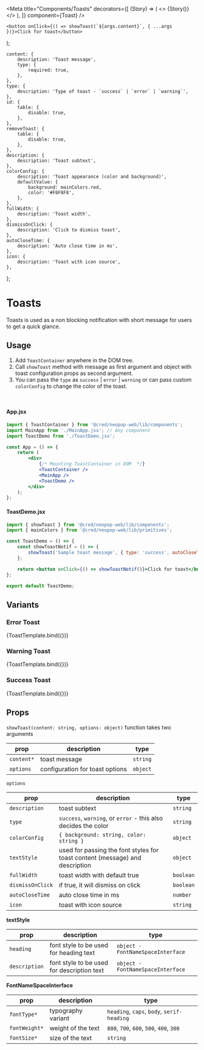 
<Meta
    title="Components/Toasts"
    decorators={[
        (Story) => (
            <>
                <ToastContainer />
                {Story()}
            </>
        ),
    ]}
    component={Toast}
/>

    <button onClick={() => showToast(`${args.content}`, { ...args })}>Click for toast</button>
);

    content: {
        description: 'Toast message',
        type: {
            required: true,
        },
    },
    type: {
        description: 'Type of toast - `success` | `error` | `warning`',
    },
    id: {
        table: {
            disable: true,
        },
    },
    removeToast: {
        table: {
            disable: true,
        },
    },
    description: {
        description: 'Toast subtext',
    },
    colorConfig: {
        description: 'Toast appearance (color and background)',
        defaultValue: {
            background: mainColors.red,
            color: '#F8F8F8',
        },
    },
    fullWidth: {
        description: 'Toast width',
    },
    dismissOnClick: {
        description: 'Click to dismiss toast',
    },
    autoCloseTime: {
        description: 'Auto close time in ms',
    },
    icon: {
        description: 'Toast with icon source',
    },
};

# Toasts

Toasts is used as a non blocking notification with short message for users to get a quick glance.

## Usage

1. Add `ToastContainer` anywhere in the DOM tree.
2. Call `showToast` method with message as first argument and object with toast configuration props as second argument.
3. You can pass the `type` as `success` | `error` | `warning` or can pass custom `colorConfig` to change the color of the toast.

<br />

#### App.jsx

```jsx
import { ToastContainer } from '@cred/neopop-web/lib/components';
import MainApp from './MainApp.jsx'; // Any component
import ToastDemo from './ToastDemo.jsx';

const App = () => {
    return (
        <div>
            {/* Mounting ToastContainer in DOM  */}
            <ToastContainer />
            <MainApp />
            <ToastDemo />
        </div>
    );
};
```

#### ToastDemo.jsx

```jsx
import { showToast } from '@cred/neopop-web/lib/components';
import { mainColors } from '@cred/neopop-web/lib/primitives';

const ToastDemo = () => {
    const showToastNotif = () => {
        showToast('Sample toast message', { type: 'success', autoCloseTime: '5000' });
    };

    return <button onClick={() => showToastNotif()}>Click for toast</button>;
};

export default ToastDemo;
```

## Variants

### Error Toast

<Canvas>
    <Story
        name="Error Toast"
        args={{ content: 'Something went wrong! Please try again.' }}
        argTypes={toastArgTypes}
    >
        {ToastTemplate.bind({})}
    </Story>
</Canvas>

### Warning Toast

<Canvas>
    <Story
        name="Warning Toast"
        args={{
            content: 'Your request is already in process.',
            type: 'warning',
        }}
    >
        {ToastTemplate.bind({})}
    </Story>
</Canvas>

### Success Toast

<Canvas>
    <Story
        name="Success Toast"
        args={{
            content: 'Your credit score was refreshed successfully.',
            type: 'success',
        }}
    >
        {ToastTemplate.bind({})}
    </Story>
</Canvas>

## Props

`showToast(content: string, options: object)` function takes two arguments

<div style={{overflowX: 'auto'}}>

| prop         | description                     | type     |
| ------------ | ------------------------------- | -------- |
| `content*`   | toast message                   | `string` |
| `options`    | configuration for toast options | `object` |

</div>

`options`

<div style={{overflowX: 'auto'}}>

| prop             | description                                                                  | type      |
| ---------------- | ---------------------------------------------------------------------------- | --------- |
| `description`    | toast subtext                                                                | `string`  |
| `type`           | `success`, `warning`, or `error` - this also decides the color               | `string`  |
| `colorConfig`    | `{ background: string, color: string }`                                      | `object`  |
| `textStyle`      | used for passing the font styles for toast content (message) and description | `object`  |
| `fullWidth`      | toast width with default true                                                | `boolean` |
| `dismissOnClick` | if true, it will dismiss on click                                            | `boolean` |
| `autoCloseTime`  | auto close time in ms                                                        | `number`  |
| `icon`           | toast with icon source                                                       | `string`  |

</div>

**textStyle**

<div style={{overflowX: 'auto'}}>

| prop          | description                                | type                              |
| ------------- | ------------------------------------------ | --------------------------------- |
| `heading`     | font style to be used for heading text     | `object - FontNameSpaceInterface` |
| `description` | font style to be used for description text | `object - FontNameSpaceInterface` |

</div>

**FontNameSpaceInterface**

<div style={{overflowX: 'auto'}}>

| prop            | description        | type                                       |
| --------------- | ------------------ | ------------------------------------------ |
| `fontType*`     | typography variant | `heading`, `caps`, `body`, `serif-heading` |
| `fontWeight*`   | weight of the text | `800`, `700`, `600`, `500`, `400`, `300`   |
| `fontSize*`     | size of the text   | `string`                                   |

</div>
